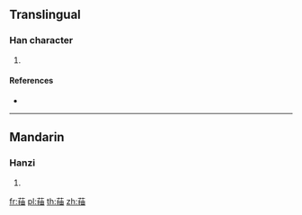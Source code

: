 {{character info/new}}
==Translingual==

===Han character===
{{Han char|rn=140|rad=艸|as=08|sn=14|four=44560|canj=TQLW}}

# {{defn|Han|sort=艸08}}

====References====
* {{Han ref|kx=1038.040|dkj=31175|dj=1496.110|hdz=53228.010|uh=83D7|ud=33751|bh=DBAC|bd=56236}}

----

==Mandarin==

===Hanzi===
{{cmn-hanzi|pin=[[chóu]] ([[chou2]])|wg=ch'ou<sup>2</sup>}}

# {{defn|lang=cmn|sort=艸08}}

[[fr:菗]]
[[pl:菗]]
[[th:菗]]
[[zh:菗]]